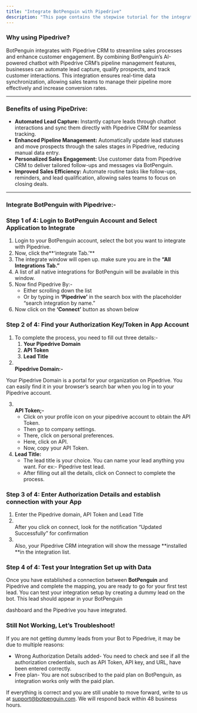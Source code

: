 ```yaml
---
title: "Integrate BotPenguin with Pipedrive"
description: "This page contains the stepwise tutorial for the integration with BotPenguin"
---
```


### **Why using Pipedrive?**

BotPenguin integrates with Pipedrive CRM to streamline sales processes and enhance customer engagement. By combining BotPenguin’s AI-powered chatbot with Pipedrive CRM’s pipeline management features, businesses can automate lead capture, qualify prospects, and track customer interactions. This integration ensures real-time data synchronization, allowing sales teams to manage their pipeline more effectively and increase conversion rates.

---

### **Benefits of using PipeDrive:**

- **Automated Lead Capture:** Instantly capture leads through chatbot interactions and sync them directly with Pipedrive CRM for seamless tracking.
- **Enhanced Pipeline Management:** Automatically update lead statuses and move prospects through the sales stages in Pipedrive, reducing manual data entry.
- **Personalized Sales Engagement:** Use customer data from Pipedrive CRM to deliver tailored follow-ups and messages via BotPenguin.
- **Improved Sales Efficiency:** Automate routine tasks like follow-ups, reminders, and lead qualification, allowing sales teams to focus on closing deals.

---

### **Integrate BotPenguin with Pipedrive:-**

### **Step 1 of 4: Login to BotPenguin Account and Select Application to Integrate**

1. Login to your BotPenguin account, select the bot you want to integrate with Pipedrive.
2. Now, click the**‘integrate Tab.’** 
3. The integrate window will open up. make sure you are in the **“All Integrations Tab.”**
4. A list of all native integrations for BotPenguin will be available in this window.
5. Now find Pipedrive By:-
   - Either scrolling down the list
   - Or by typing in **‘Pipedrive’** in the search box with the placeholder “search integration by name.”
6. Now click on the **‘Connect’** button as shown below

     

### **Step 2 of 4: Find your Authorization Key/Token in App Account**

1. To complete the process, you need to fill out three details:-
   1. **Your Pipedrive Domain**
   2. **API Token**
   3. **Lead Title**
2. **\
   Pipedrive Domain:-**

Your Pipedrive Domain is a portal for your organization on Pipedrive. You can easily find it in your browser’s search bar when you log in to your Pipedrive account.

3. **\
   API Token;-**
   - Click on your profile icon on your pipedrive account to obtain the API Token.
   - Then go to company settings.
   - There, click on personal preferences.
   - Here, click on API.
   - Now, copy your API Token.
4. **Lead Title:**
   - The lead title is your choice. You can name your lead anything you want. For ex:- Pipedrive test lead.
   - After filling out all the details, click on Connect to complete the process.

### **Step 3 of 4: Enter Authorization Details and establish connection with your App**

1. Enter the Pipedrive domain, API Token and Lead Title
2. \
   After you click on connect, look for the notification “Updated Successfully” for confirmation
3. \
   Also, your Pipedrive CRM integration will show the message **installed **in the integration list.

### **Step 4 of 4: Test your Integration Set up with Data**

Once you have established a connection between **BotPenguin** and Pipedrive and complete the mapping, you are ready to go for your first test lead. You can test your integration setup by creating a dummy lead on the bot. This lead should appear in your BotPenguin

dashboard and the Pipedrive you have integrated.

### **Still Not Working, Let’s Troubleshoot\!**

If you are not getting dummy leads from your Bot to Pipedrive, it may be due to multiple reasons:

- Wrong Authorization Details added- You need to check and see if all the authorization credentials, such as API Token, API key, and URL, have been entered correctly.
- Free plan- You are not subscribed to the paid plan on BotPenguin, as integration works only with the paid plan.

If everything is correct and you are still unable to move forward, write to us at [support@botpenguin.com](mailto:support@botpenguin.com). We will respond back within 48 business hours.